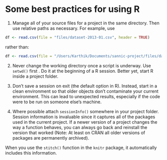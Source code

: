  
# Some best practices for using R

1. Manage all of your source files for a project in the same directory. Then use relative paths as necessary. For example, use

```R
df <- read.csv(file = "files/dataset-2013-01.csv", header = TRUE)
```

rather than:

```R
df <- read.csv(file = "/Users/Karthik/Documents/sannic-project/files/dataset-2013-01.csv", header = TRUE)
```

2. Never change the working directory once a script is underway. Use `setwd()` first . Do it at the beginning of a R session. Better yet, start R inside a project folder.

3. Don't save a session on exit (the default option in R). Instead, start in a clean environment so that older objects don't contaminate your current environment. This can lead to unexpected results, especially if the code were to be run on someone else's machine.

4. Where possible attach `sessionInfo()` somewhere in your project folder. Session information is invaluable since it captures all of the packages used in the current project. If a newer version of a project changes the way a function behaves, you can always go back and reinstall the version that worked (Note: At least on CRAN all older versions of packages are permanently archived).

When you use the `stitch()` function in the `knitr` package, it automatically includes this information.



